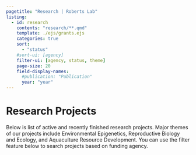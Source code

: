 ```yaml
---
pagetitle: "Research | Roberts Lab"
listing:
  - id: research
    contents: "research/**.qmd"
    template: ./ejs/grants.ejs
    categories: true
    sort:
      - "status"
    #sort-ui: [agency]
    filter-ui: [agency, status, theme]
    page-size: 20
    field-display-names: 
      #publication: "Publication"
      year: "year"
---
```


# Research Projects

Below is list of active and recently finished research projects. Major themes of our projects include Environmental Epigenetics, Reproductive Biology and Ecology, and Aquaculture Resource Development. You can use the filter feature below to search projects based on funding agency.

::: {#research}
:::
